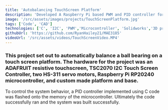 ```yaml
---
title: 'Autobalancing TouchScreen Platform'
description: 'Developed A Raspberry Pi based PWM and PID controller for a self-balancing platform'
image: '/src/assets/images/projects/TouchScreenPlatform.jpg'
tags: ['Code', 'CAD']
technologies: ['C', 'I2C', 'PWM','Microcontroller', 'Solidworks','3D pringting']
githubUrl: 'https://github.com/RyanHailey21/MAE3185'
videoUrl: '/src/assets/videos/TouchScreenVideo.MP4' 
---
```


### This project set out to automatically balance a ball bearing on a touch screen platform. The hardware for the project was an ADAFRUIT resistive touchscreen, TSC2070 I2C Touch Screen Controller, two HS-311 servo motors, Raspberry Pi RP20240 microcontroller, and custom made platform and base.
        
To control the system behavior, a PID controller implemented using C code was flashed onto the memory of the microcontroller. Ultimately the code successfully ran and the system was built successfully.

